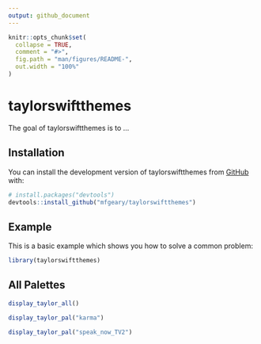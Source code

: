 ```yaml
---
output: github_document
---
```


<!-- README.md is generated from README.Rmd. Please edit that file -->

```r
knitr::opts_chunk$set(
  collapse = TRUE,
  comment = "#>",
  fig.path = "man/figures/README-",
  out.width = "100%"
)
```

# taylorswiftthemes

<!-- badges: start -->
<!-- badges: end -->

The goal of taylorswiftthemes is to ...

## Installation

You can install the development version of taylorswiftthemes from [GitHub](https://github.com/) with:

``` r
# install.packages("devtools")
devtools::install_github("mfgeary/taylorswiftthemes")
```

## Example

This is a basic example which shows you how to solve a common problem:

```r
library(taylorswiftthemes)
```

## All Palettes

```r
display_taylor_all()
```

```r
display_taylor_pal("karma")

display_taylor_pal("speak_now_TV2")
```

